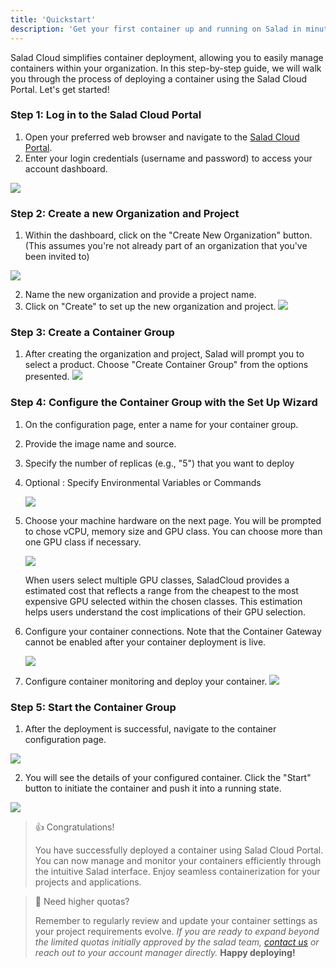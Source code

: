 ```yaml
---
title: 'Quickstart'
description: 'Get your first container up and running on Salad in minutes!'
---
```


Salad Cloud simplifies container deployment, allowing you to easily manage containers within your organization. In this
step-by-step guide, we will walk you through the process of deploying a container using the Salad Cloud Portal. Let's
get started!

### Step 1: Log in to the Salad Cloud Portal

1. Open your preferred web browser and navigate to the [Salad Cloud Portal](https://portal.salad.com).
2. Enter your login credentials (username and password) to access your account dashboard.

<img src="/products/sce/images/45e3e02-image1.png" />

### Step 2: Create a new Organization and Project

1. Within the dashboard, click on the "Create New Organization" button. (This assumes you're not already part of an
   organization that you've been invited to)

<img src="/products/sce/images/0803131-image.png" />

2. Name the new organization and provide a project name.
3. Click on "Create" to set up the new organization and project.
   <img src="/products/sce/images/9aa8a8e-image.png" />

### Step 3: Create a Container Group

1. After creating the organization and project, Salad will prompt you to select a product. Choose "Create Container
   Group" from the options presented.
   <img src="/products/sce/images/newprojectscreen.png" />

### Step 4: Configure the Container Group with the Set Up Wizard

1. On the configuration page, enter a name for your container group.
2. Provide the image name and source.
3. Specify the number of replicas (e.g., "5") that you want to deploy
4. Optional : Specify Environmental Variables or Commands

   <img src="/products/sce/images/newquick2configure.png" />

5. Choose your machine hardware on the next page. You will be prompted to chose vCPU, memory size and GPU class. You can
   choose more than one GPU class if necessary.

   <img src="/products/sce/images/newquick3hardware.png" />

   When users select multiple GPU classes, SaladCloud provides a estimated cost that reflects a range from the cheapest
   to the most expensive GPU selected within the chosen classes. This estimation helps users understand the cost
   implications of their GPU selection.

6. Configure your container connections. Note that the Container Gateway cannot be enabled after your container
   deployment is live.

   <img src="/products/sce/images/newquick4connections.png" />

7. Configure container monitoring and deploy your container.
   <img src="/products/sce/images/newquick5deploy.png" />

### Step 5: Start the Container Group

1. After the deployment is successful, navigate to the container configuration page.

<img src="/products/sce/images/newquick6startcontainer.png" />

2. You will see the details of your configured container. Click the "Start" button to initiate the container and push it
   into a running state.

<img src="/products/sce/images/newquick7container.png" />

> 👍 Congratulations!
>
> You have successfully deployed a container using Salad Cloud Portal. You can now manage and monitor your containers
> efficiently through the intuitive Salad interface. Enjoy seamless containerization for your projects and applications.

> 📘 Need higher quotas?
>
> Remember to regularly review and update your container settings as your project requirements evolve. _If you are ready
> to expand beyond the limited quotas initially approved by the salad team, [contact us](mailto:cloud@salad.com) or
> reach out to your account manager directly._ **Happy deploying!**
